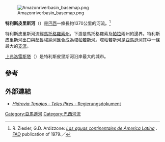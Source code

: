 [[Image:Amazonriverbasin_basemap.png|thumb]]

'''特利斯皮里斯河'''（{{lang-pt|Teles Pires或Rio São Manuel}}）是[[巴西|巴西]]一條長約1370公里的河流。<ref>R. Ziesler, G.D. Ardizzone: [http://www.fao.org/docrep/008/ad770b/AD770B06.htm ''Las aguas continentales de America Latina''] {{Wayback|url=http://www.fao.org/docrep/008/ad770b/AD770B06.htm |date=20131021061745 }}. [[FAO|FAO]] publication of 1979.{{en}}／{{pt}}</ref>

特利斯皮里斯河流經[[馬托格羅索州|馬托格羅索州]]，下游是馬托格羅索及[[帕拉|帕拉]]兩州的邊界。特利斯皮里斯河出口與[[茹魯埃納河|茹魯埃納河]]匯合成為[[塔帕若斯河|塔帕若斯河]]。塔帕若斯河是[[亞馬遜河|亞馬遜河]]其中一條最大的[[支流|支流]]。

[[上弗洛雷斯塔|上弗洛雷斯塔]]（{{lang|pt|Alta Floresta}}）是特利斯皮里斯河沿岸最大的城市。

==參考==
<References/>

==外部連結==
{{commonscat}}
*[https://web.archive.org/web/20110706155921/http://www.antaq.gov.br/Portal/pdf/Palestras/PalestraMichelTachy.pdf ''Hidrovia Tapajos - Teles Pires'' - Regierungsdokument]{{pt}}

{{coord|display=title}}
{{DEFAULTSORT:Teles Pires}}
[[Category:亞馬遜河|Category:亞馬遜河]]
[[Category:巴西河流|Category:巴西河流]]
{{巴西地理小作品}}